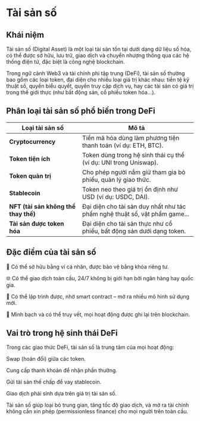# Tài sản số

## Khái niệm
Tài sản số (Digital Asset) là một loại tài sản tồn tại dưới dạng dữ liệu số hóa, có thể được sở hữu, lưu trữ, giao dịch và chuyển nhượng thông qua các hệ thống điện tử, đặc biệt là công nghệ blockchain.

Trong ngữ cảnh Web3 và tài chính phi tập trung (DeFi), tài sản số thường bao gồm các loại token, đại diện cho nhiều loại giá trị khác nhau: tiền tệ kỹ thuật số, quyền biểu quyết, quyền truy cập dịch vụ, hay các tài sản có giá trị trong thế giới thực (như bất động sản, cổ phiếu token hóa...).

## Phân loại tài sản số phổ biến trong DeFi
| Loại tài sản số                      | Mô tả                                                                      |
| ------------------------------------ | -------------------------------------------------------------------------- |
| **Cryptocurrency**                   | Tiền mã hóa dùng làm phương tiện thanh toán (ví dụ: ETH, BTC).             |
| **Token tiện ích**                   | Token dùng trong hệ sinh thái cụ thể (ví dụ: UNI trong Uniswap).           |
| **Token quản trị**                   | Cho phép người nắm giữ tham gia bỏ phiếu, quản lý giao thức.               |
| **Stablecoin**                       | Token neo theo giá trị ổn định như USD (ví dụ: USDC, DAI).                 |
| **NFT (tài sản không thể thay thế)** | Đại diện cho tài sản duy nhất như tác phẩm nghệ thuật số, vật phẩm game... |
| **Tài sản được token hóa**           | Đại diện cho tài sản thực như cổ phiếu, bất động sản dưới dạng token.      |

## Đặc điểm của tài sản số
🔐 Có thể sở hữu bằng ví cá nhân, được bảo vệ bằng khóa riêng tư.

🌐 Có thể giao dịch toàn cầu, 24/7 không bị giới hạn bởi ngân hàng hay quốc gia.

🤖 Có thể lập trình được, nhờ smart contract – mở ra nhiều mô hình sử dụng mới.

📜 Minh bạch và có thể truy vết, mọi hoạt động được ghi lại trên blockchain.

## Vai trò trong hệ sinh thái DeFi
Trong các giao thức DeFi, tài sản số là trung tâm của mọi hoạt động:

Swap (hoán đổi) giữa các token.

Cung cấp thanh khoản để nhận phần thưởng.

Gửi tài sản thế chấp để vay stablecoin.

Giao dịch phái sinh dựa trên giá trị tài sản số.

Tài sản số giúp loại bỏ trung gian, tăng tốc độ giao dịch, và mở ra tài chính không cần xin phép (permissionless finance) cho mọi người trên toàn cầu.